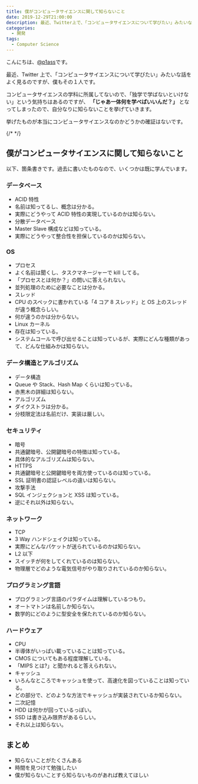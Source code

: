 ```yaml
---
title: 僕がコンピュータサイエンスに関して知らないこと
date: 2019-12-29T21:00:00
description: 最近、Twitter上で、「コンピュータサイエンスについて学びたい」みたいな話をよく見るのですが、僕もその１人です。コンピュータサイエンスの学科に所属してないので、「独学で学ばないといけない」という気持ちはあるのですが、 「じゃあ一体何を学べばいいんだ？」となってしまったので、自分なりに知らないことを挙げていきます。
categories:
  - 開発
tags:
  - Computer Science
---
```


こんにちは、[@p1ass](https://twitter.com/p1ass)です。

最近、Twitter 上で、「コンピュータサイエンスについて学びたい」みたいな話をよく見るのですが、僕もその１人です。

コンピュータサイエンスの学科に所属してないので、「独学で学ばないといけない」という気持ちはあるのですが、 **「じゃあ一体何を学べばいいんだ？」** となってしまったので、自分なりに知らないことを挙げていきます。

挙げたものが本当にコンピュータサイエンスなのかどうかの確証はないです。

{/* <!--more--> */}

## 僕がコンピュータサイエンスに関して知らないこと

以下、箇条書きです。過去に書いたものなので、いくつかは既に学んでいます。

### データベース

- ACID 特性
- 名前は知ってるし、概念は分かる。
- 実際にどうやって ACID 特性の実現しているのかは知らない。
- 分散データベース
- Master Slave 構成などは知っている。
- 実際にどうやって整合性を担保しているのかは知らない。

### OS

- プロセス
- よく名前は聞くし、タスクマネージャーで kill してる。
- 「プロセスとは何か？」の問いに答えられない。
- 並列処理のために必要なことは分かる。
- スレッド
- CPU のスペックに書かれている「4 コア 8 スレッド」と OS 上のスレッドが違う概念らしい。
- 何が違うのかは分からない。
- Linux カーネル
- 存在は知っている。
- システムコールで呼び出せることは知っているが、実際にどんな種類があって、どんな仕組みかは知らない。

### データ構造とアルゴリズム

- データ構造
- Queue や Stack、Hash Map くらいは知っている。
- 赤黒木の詳細は知らない。
- アルゴリズム
- ダイクストラは分かる。
- 分枝限定法は名前だけ、実装は厳しい。

### セキュリティ

- 暗号
- 共通鍵暗号、公開鍵暗号の特徴は知っている。
- 具体的なアルゴリズムは知らない。
- HTTPS
- 共通鍵暗号と公開鍵暗号を両方使っているのは知っている。
- SSL 証明書の認証レベルの違いは知らない。
- 攻撃手法
- SQL インジェクションと XSS は知っている。
- 逆にそれ以外は知らない。

### ネットワーク

- TCP
- 3 Way ハンドシェイクは知っている。
- 実際にどんなパケットが送られているのかは知らない。
- L2 以下
- スイッチが何をしてくれているのは知らない。
- 物理層でどのような電気信号がやり取りされているのか知らない。

### プログラミング言語

- プログラミング言語のパラダイムは理解しているつもり。
- オートマトンは名前しか知らない。
- 数学的にどのように型安全を保たれているのか知らない。

### ハードウェア

- CPU
- 半導体がいっぱい載っていることは知っている。
- CMOS についてもある程度理解している。
- 「MIPS とは?」と聞かれると答えられない。
- キャッシュ
- いろんなところでキャッシュを使って、高速化を図っていることは知っている。
- どの部分で、どのような方法でキャッシュが実装されているか知らない。
- 二次記憶
- HDD は何かが回っているっぽい。
- SSD は書き込み限界があるらしい。
- それ以上は知らない。

## まとめ

- 知らないことがたくさんある
- 時間を見つけて勉強したい
- 僕が知らないことすら知らないものがあれば教えてほしい
